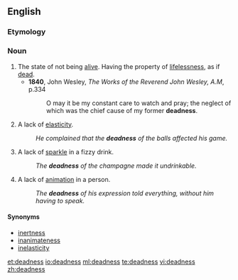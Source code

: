 ==English==

===Etymology===
{{suffix|dead|ness}}

===Noun===
{{en-noun|-}}

# The state of not being [[alive]]. Having the property of [[lifelessness]], as if [[dead]].
#* '''1840''', John Wesley, ''The Works of the Reverend John Wesley, A.M'', p.334
#*: O may it be my constant care to watch and pray; the neglect of which was the chief cause of my former '''deadness'''.
# A lack of [[elasticity]].
#: ''He complained that the '''deadness''' of the balls affected his game.''
# A lack of [[sparkle]] in a fizzy drink.
#: ''The '''deadness''' of the champagne made it undrinkable.''
# A lack of [[animation]] in a person.
#: ''The '''deadness''' of his expression told everything, without him having to speak.''

====Synonyms====
{{checksense}}
* [[inertness]]
* [[inanimateness]]
* [[inelasticity]]

[[et:deadness]]
[[io:deadness]]
[[ml:deadness]]
[[te:deadness]]
[[vi:deadness]]
[[zh:deadness]]